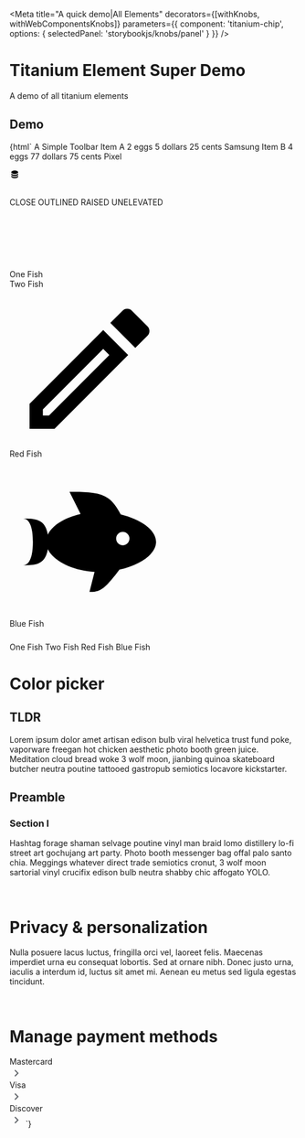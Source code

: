 

<Meta
  title="A quick demo|All Elements"
  decorators={[withKnobs, withWebComponentsKnobs]}
  parameters={{ component: 'titanium-chip', options: { selectedPanel: 'storybookjs/knobs/panel' } }}
/>

# Titanium Element Super Demo

A demo of all titanium elements

## Demo

<Preview withToolbar>
  <Story name="Demo">
    {html`
        <titanium-toolbar> <span main-title>A Simple Toolbar</span></titanium-toolbar>
        <titanium-header header="Titanium elements" subHeader="One stop shop for everything good" style="padding-top: 60px"></titanium-header>
        <titanium-data-table header="Data table">
          <titanium-search-input slot="search-button" ></titanium-search-input>
          <titanium-svg-button slot="filter-button"  path="M19 13h-6v6h-2v-6H5v-2h6V5h2v6h6v2z"></titanium-svg-button>
          <titanium-svg-button slot="table-actions" path="M19 13h-6v6h-2v-6H5v-2h6V5h2v6h6v2z"></titanium-svg-button>
          <titanium-chip label="Hello" closeable slot="filters"></titanium-chip>
          <titanium-chip label="World" closeable slot="filters"></titanium-chip>
          <titanium-chip label="Hello" closeable slot="filters"></titanium-chip>
          <titanium-chip label="World" closeable slot="filters"></titanium-chip>
          <titanium-chip label="Hello" closeable slot="filters"></titanium-chip>
          <titanium-chip label="World" closeable slot="filters"></titanium-chip>
          <titanium-data-table-header slot="table-headers" large columnName="Name" title="Name" sortBy="Name"></titanium-data-table-header>
          <titanium-data-table-header slot="table-headers" desktop title="Short Name" sortBy="SName"></titanium-data-table-header>
          <titanium-data-table-header slot="table-headers" no-sort desktop title="Type"></titanium-data-table-header>
          <titanium-data-table-header slot="table-headers" no-sort desktop center width="105px" title="Phone Number"></titanium-data-table-header>
          <titanium-data-table-header slot="table-headers" no-sort width="75px" right title="Locations"></titanium-data-table-header>
          <titanium-data-table-item slot="items">
            <row-item large>Item A</row-item>
            <row-item desktop>2 eggs</row-item>
            <row-item desktop>5 dollars</row-item>
            <row-item desktop width="105px" center>25 cents</row-item>
            <row-item width="75px" right>Samsung</row-item>
          </titanium-data-table-item>
          <titanium-data-table-item slot="items">
            <row-item large>Item B</row-item>
            <row-item desktop>4 eggs</row-item>
            <row-item desktop>77 dollars</row-item>
            <row-item desktop width="105px" center>75 cents</row-item>
            <row-item width="75px" right>Pixel</row-item>
          </titanium-data-table-item>
        </titanium-data-table>
        <p>
          <titanium-chip label="C Drive" closeable ></titanium-chip>
          <titanium-chip label="D Drive" closeable ></titanium-chip>
          <titanium-chip label="F Drive" closeable ></titanium-chip>
          <titanium-chip label="F Drive" closeable ></titanium-chip>
          <titanium-chip label="This Guy" src="https://mapi.leavitt.com/People(771130)/Default.Picture(size=35)" ></titanium-chip>
          <titanium-chip label="Main frame" closeable >
            <svg slot="chip-icon" style="width:18px;height:18px" viewBox="0 0 24 24">
              <path
                d="M12,3C7.58,3 4,4.79 4,7C4,9.21 7.58,11 12,11C16.42,11 20,9.21 20,7C20,4.79 16.42,3 12,3M4,9V12C4,14.21 7.58,16 12,16C16.42,16 20,14.21 20,12V9C20,11.21 16.42,13 12,13C7.58,13 4,11.21 4,9M4,14V17C4,19.21 7.58,21 12,21C16.42,21 20,19.21 20,17V14C20,16.21 16.42,18 12,18C7.58,18 4,16.21 4,14Z"
              />
            </svg>
          </titanium-chip>
        </p>
        <br />
        <titanium-button >CLOSE</titanium-button>
        <titanium-button outlined >OUTLINED</titanium-button>
        <titanium-button raised >RAISED</titanium-button>
        <titanium-button unelevated >UNELEVATED</titanium-button>
        <br />
        <br />
        <titanium-loading-indicator ></titanium-loading-indicator>
        <br />
        <br />
        <titanium-progress > </titanium-progress>
        <br />
        <br />
        <titanium-search-input ></titanium-search-input>
        <titanium-single-select
          style="max-width: 400px; margin: 24px 0;"
          itemlabelpath="FullName"
          hinttext="Search for a person or group to add them as a participant"
          placeholder="Add participants"
        >
        </titanium-single-select>
        <titanium-single-select
          style="max-width: 400px; margin: 24px 0;"
          shaped
          itemlabelpath="Shaped"
          hinttext="Search for a person or group to add them as a participant"
          placeholder="Shaped"
        >
        </titanium-single-select>
        <titanium-single-select
          style="max-width: 400px; margin: 24px 0;"
          filled
          itemlabelpath="Filled"
          hinttext="Search for a person or group to add them as a participant"
          placeholder="Filled"
        >
        </titanium-single-select>
        <titanium-svg-button  path="M20,11V13H8L13.5,18.5L12.08,19.92L4.16,12L12.08,4.08L13.5,5.5L8,11H20Z"></titanium-svg-button>
        <titanium-svg-button large  path="M5,20H19V18H5M19,9H15V3H9V9H5L12,16L19,9Z"></titanium-svg-button>
        <menu-container style="display: flex; flex-direction: column;width: 280px;margin: 24px 0;">
          <titanium-side-menu-item href="#" >One Fish</titanium-side-menu-item>
          <titanium-side-menu-item href="#">Two Fish</titanium-side-menu-item>
          <titanium-side-menu-item href="#" selected>
            <svg viewBox="0 0 24 24">
              <path d="M14.06 9.02l.92.92L5.92 19H5v-.92l9.06-9.06M17.66 3c-.25 0-.51.1-.7.29l-1.83 1.83 3.75 3.75 1.83-1.83c.39-.39.39-1.02 0-1.41l-2.34-2.34c-.2-.2-.45-.29-.71-.29zm-3.6 3.19L3 17.25V21h3.75L17.81 9.94l-3.75-3.75z" /></svg >
              <span>Red Fish</span>
          </titanium-side-menu-item>
          <titanium-side-menu-item href="#">
          <svg viewBox="0 0 24 24">
               <path d="M12,20L12.76,17C9.5,16.79 6.59,15.4 5.75,13.58C5.66,14.06 5.53,14.5 5.33,14.83C4.67,16 3.33,16 2,16C3.1,16 3.5,14.43 3.5,12.5C3.5,10.57 3.1,9 2,9C3.33,9 4.67,9 5.33,10.17C5.53,10.5 5.66,10.94 5.75,11.42C6.4,10 8.32,8.85 10.66,8.32L9,5C11,5 13,5 14.33,5.67C15.46,6.23 16.11,7.27 16.69,8.38C19.61,9.08 22,10.66 22,12.5C22,14.38 19.5,16 16.5,16.66C15.67,17.76 14.86,18.78 14.17,19.33C13.33,20 12.67,20 12,20M17,11A1,1 0 0,0 16,12A1,1 0 0,0 17,13A1,1 0 0,0 18,12A1,1 0 0,0 17,11Z"/></svg>
              <span>Blue Fish</span>
          </titanium-side-menu-item>
        </menu-container>
        <titanium-tab-control style="margin: 24px 0;">
          <titanium-tab-control-item> One Fish </titanium-tab-control-item>
          <titanium-tab-control-item> Two Fish </titanium-tab-control-item>
          <titanium-tab-control-item selected> Red Fish </titanium-tab-control-item>
          <titanium-tab-control-item> Blue Fish </titanium-tab-control-item>
        </titanium-tab-control>
        <titanium-card>
          <h1>Color picker</h1>
          <h2>TLDR</h2>
           <p>
          Lorem ipsum dolor amet artisan edison bulb viral helvetica trust fund poke, vaporware freegan hot chicken aesthetic photo booth green juice.
          Meditation cloud bread woke 3 wolf moon, jianbing quinoa skateboard butcher neutra poutine tattooed gastropub semiotics locavore kickstarter.
        </p>
        <h2>Preamble</h2>
        <h3>Section I</h3>
        <p>
          Hashtag forage shaman selvage poutine vinyl man braid lomo distillery lo-fi street art gochujang art party. Photo booth messenger bag offal palo santo
          chia. Meggings whatever direct trade semiotics cronut, 3 wolf moon sartorial vinyl crucifix edison bulb neutra shabby chic affogato YOLO.
        </p>
        </titanium-card>
        <br />
        <titanium-single-action-card buttonTitle="Manage your data & personalization">
          <h1>Privacy & personalization</h1>
          <p>
            Nulla posuere lacus luctus, fringilla orci vel, laoreet felis. Maecenas imperdiet urna eu consequat lobortis. Sed at ornare nibh. Donec justo urna,
            iaculis a interdum id, luctus sit amet mi. Aenean eu metus sed ligula egestas tincidunt.
          </p>
        </titanium-single-action-card>
        <br />
        <titanium-single-action-card  buttonTitle="Manage your data & personalization">
          <h1>Manage payment methods</h1>
          <titanium-card-list-item  title="Mastercard">
            <div>Mastercard</div>
            <div spacer></div>
            <svg viewBox="0 0 24 24" style="height: 24px; width: 24px; flex-shrink: 0;fill: #5f6368"">
              <path d="M10 6L8.59 7.41 13.17 12l-4.58 4.59L10 18l6-6z" />
            </svg>
          </titanium-card-list-item>
          <titanium-card-list-item  title="Visa">
            <div>Visa</div>
            <div spacer></div>
            <svg viewBox="0 0 24 24" style="height: 24px; width: 24px; flex-shrink: 0;fill: #5f6368"">
              <path d="M10 6L8.59 7.41 13.17 12l-4.58 4.59L10 18l6-6z" />
            </svg>
          </titanium-card-list-item>
          <titanium-card-list-item  title="Discover">
            <div>Discover</div>
            <div spacer></div>
            <svg viewBox="0 0 24 24" style="height: 24px; width: 24px; flex-shrink: 0; fill: #5f6368">
              <path d="M10 6L8.59 7.41 13.17 12l-4.58 4.59L10 18l6-6z" />
            </svg>
          </titanium-card-list-item>
        </titanium-single-action-card>
        <titanium-error-page></titanium-error-page>
        <titanium-access-denied-page></titanium-access-denied-page>
    `}
  </Story>
</Preview>
